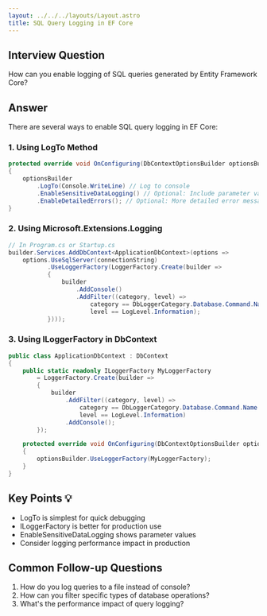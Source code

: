 ```yaml
---
layout: ../../../layouts/Layout.astro
title: SQL Query Logging in EF Core
---
```


## Interview Question
How can you enable logging of SQL queries generated by Entity Framework Core?

## Answer
There are several ways to enable SQL query logging in EF Core:

### 1. Using LogTo Method
```csharp
protected override void OnConfiguring(DbContextOptionsBuilder optionsBuilder)
{
    optionsBuilder
        .LogTo(Console.WriteLine) // Log to console
        .EnableSensitiveDataLogging() // Optional: Include parameter values
        .EnableDetailedErrors(); // Optional: More detailed error messages
}
```

### 2. Using Microsoft.Extensions.Logging
```csharp
// In Program.cs or Startup.cs
builder.Services.AddDbContext<ApplicationDbContext>(options =>
    options.UseSqlServer(connectionString)
           .UseLoggerFactory(LoggerFactory.Create(builder =>
           {
               builder
                   .AddConsole()
                   .AddFilter((category, level) => 
                       category == DbLoggerCategory.Database.Command.Name && 
                       level == LogLevel.Information);
           })));
```

### 3. Using ILoggerFactory in DbContext
```csharp
public class ApplicationDbContext : DbContext
{
    public static readonly ILoggerFactory MyLoggerFactory
        = LoggerFactory.Create(builder =>
        {
            builder
                .AddFilter((category, level) =>
                    category == DbLoggerCategory.Database.Command.Name &&
                    level == LogLevel.Information)
                .AddConsole();
        });

    protected override void OnConfiguring(DbContextOptionsBuilder optionsBuilder)
    {
        optionsBuilder.UseLoggerFactory(MyLoggerFactory);
    }
}
```

## Key Points 💡
- LogTo is simplest for quick debugging
- ILoggerFactory is better for production use
- EnableSensitiveDataLogging shows parameter values
- Consider logging performance impact in production

## Common Follow-up Questions
1. How do you log queries to a file instead of console?
2. How can you filter specific types of database operations?
3. What's the performance impact of query logging?
